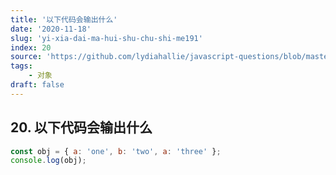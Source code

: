 ```yaml
---
title: '以下代码会输出什么'
date: '2020-11-18'
slug: 'yi-xia-dai-ma-hui-shu-chu-shi-me191'
index: 20
source: 'https://github.com/lydiahallie/javascript-questions/blob/master/zh-CN/README-zh_CN.md#25-%E8%BE%93%E5%87%BA%E6%98%AF%E4%BB%80%E4%B9%88'
tags:
    - 对象
draft: false
---
```


## 20. 以下代码会输出什么

```js:index.js
const obj = { a: 'one', b: 'two', a: 'three' };
console.log(obj);
```
